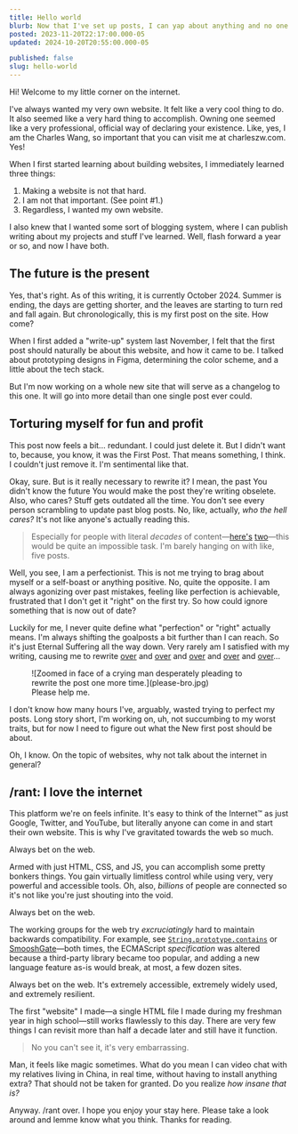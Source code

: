 ```yaml
---
title: Hello world
blurb: Now that I've set up posts, I can yap about anything and no one can stop me. Muahahaha
posted: 2023-11-20T22:17:00.000-05
updated: 2024-10-20T20:55:00.000-05

published: false
slug: hello-world
---
```


Hi! Welcome to my little corner on the internet.

I've always wanted my very own website. It felt like a very cool thing to do. It also seemed like a very hard thing to accomplish. Owning one seemed like a very professional, official way of declaring your existence. Like, yes, I am the Charles Wang, so important that you can visit me at charleszw.com. Yes!

When I first started learning about building websites, I immediately learned three things:

1. Making a website is not that hard.
2. I am not that important. (See point #1.)
3. Regardless, I wanted my own website.

I also knew that I wanted some sort of blogging system, where I can publish writing about my projects and stuff I've learned. Well, flash forward a year or so, and now I have both.

## The future is the present

Yes, that's right. As of this writing, it is currently October 2024. Summer is ending, the days are getting shorter, and the leaves are starting to turn red and fall again. But chronologically, this is my first post on the site. How come?

When I first added a "write-up" system last November, I felt that the first post should naturally be about this website, and how it came to be. I talked about prototyping designs in Figma, determining the color scheme, and a little about the tech stack.

But I'm now working on a whole new site that will serve as a changelog to this one. It will go into more detail than one single post ever could.

## Torturing myself for fun and profit

This post now feels a bit... redundant. I could just delete it. But I didn't want to, because, you know, it was the First Post. That means something, I think. I couldn't just remove it. I'm sentimental like that.

Okay, sure. But is it really necessary to rewrite it? I mean, the past You didn't know the future You would make the post they're writing obselete. Also, who cares? Stuff gets outdated all the time. You don't see every person scrambling to update past blog posts. No, like, actually, _who the hell cares?_ It's not like anyone's actually reading this.

> Especially for people with literal _decades_ of content—[here's](https://gwern.net/index) [two](https://paulgraham.com/articles.html)—this would be quite an impossible task. I'm barely hanging on with like, five posts.

Well, you see, I am a perfectionist. This is not me trying to brag about myself or a self-boast or anything positive. No, quite the opposite. I am always agonizing over past mistakes, feeling like perfection is achievable, frustrated that I don't get it "right" on the first try. So how could ignore something that is now out of date?

Luckily for me, I never quite define what "perfection" or "right" actually means. I'm always shifting the goalposts a bit further than I can reach. So it's just Eternal Suffering all the way down. Very rarely am I satisfied with my writing, causing me to rewrite [over](https://github.com/aczw/personal-website/commit/ec5cc9b6f6da0055d940230e61f5ee8fb4d2e5d9) and [over](https://github.com/aczw/personal-website/commit/f90f32a2afcd4c15baa96e235f15d0487f37b521) and [over](https://github.com/aczw/personal-website/commit/d221398f7da1e29c2f47483448dfac2498e540ef) and [over](https://github.com/aczw/personal-website/commit/64875a61d90bbb6b4a23e9bef11d95ea97f58ef2) and [over](https://github.com/aczw/personal-website/commit/99df182aec73d763689ec34e215b58287d57094f)...

<figure>
  ![Zoomed in face of a crying man desperately pleading to rewrite the post one more
  time.](please-bro.jpg)
  <figcaption>Please help me.</figcaption>
</figure>

I don't know how many hours I've, arguably, wasted trying to perfect my posts. Long story short, I'm working on, uh, not succumbing to my worst traits, but for now I need to figure out what the New first post should be about.

Oh, I know. On the topic of websites, why not talk about the internet in general?

## /rant: I love the internet

This platform we're on feels infinite. It's easy to think of the Internet™ as just Google, Twitter, and YouTube, but literally anyone can come in and start their own website. This is why I've gravitated towards the web so much.

Always bet on the web.

Armed with just HTML, CSS, and JS, you can accomplish some pretty bonkers things. You gain virtually limitless control while using very, very powerful and accessible tools. Oh, also, _billions_ of people are connected so it's not like you're just shouting into the void.

Always bet on the web.

The working groups for the web try _excruciatingly_ hard to maintain backwards compatibility. For example, see [`String.prototype.contains`](https://github.com/mootools/mootools-core/issues/2402) or [SmooshGate](https://developer.chrome.com/blog/smooshgate/)—both times, the ECMAScript _specification_ was altered because a third-party library became too popular, and adding a new language feature as-is would break, at most, a few dozen sites.

Always bet on the web. It's extremely accessible, extremely widely used, and extremely resilient.

The first "website" I made—a single HTML file I made during my freshman year in high school—still works flawlessly to this day. There are very few things I can revisit more than half a decade later and still have it function.

> No you can't see it, it's very embarrassing.

Man, it feels like magic sometimes. What do you mean I can video chat with my relatives living in China, in real time, without having to install anything extra? That should not be taken for granted. Do you realize _how insane that is?_

Anyway. /rant over. I hope you enjoy your stay here. Please take a look around and lemme know what you think. Thanks for reading.
